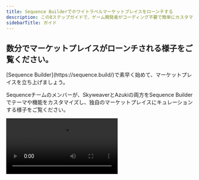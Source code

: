 ```yaml
---
title: Sequence Builderでホワイトラベルマーケットプレイスをローンチする
description: この8ステップガイドで、ゲーム開発者がコーディング不要で簡単にカスタマイズ・統合できるホワイトラベルマーケットプレイスをSequence Builderで利用する方法を学びましょう。
sidebarTitle: ガイド
---
```



## 数分でマーケットプレイスがローンチされる様子をご覧ください。

<Note>
  [Sequence Builder](https://sequence.build/)で素早く始めて、マーケットプレイスを立ち上げましょう。
</Note>

Sequenceチームのメンバーが、SkyweaverとAzukiの両方をSequence Builderでテーマや機能をカスタマイズし、独自のマーケットプレイスにキュレーションする様子をご覧ください。

<Frame>
  <video controls className="w-full aspect-video" src="/video/builder/07_Marketplace.mp4" />
</Frame>

## マーケットプレイスをローンチする

<Note>
  [Sequence Builder](https://sequence.build/)で素早く始めて、マーケットプレイスを立ち上げましょう。
</Note>

この8ステップガイドに従い、EVMベースのコレクティブルを使って数分でホワイトラベルマーケットプレイスをカスタマイズ・ローンチしましょう。

<Steps>
  <Step title="プロジェクトの作成">
    [以下のガイドのステップ1～5を完了してプロジェクトを作成してください](/solutions/builder/getting-started#get-started)。
  </Step>

  <Step title="オプション：コレクティブルの作成">
    すでにコレクティブルをお持ちの場合は次のステップへ進んでください。まだの場合は、[こちらのガイドでコレクティブルを作成](/solutions/builder/contracts/deploy-an-item-collection)し、[コレクションをコレクティブルに追加](/solutions/builder/collections)してマーケットプレイスに含めてください。
  </Step>

  <Step title="ホワイトラベルマーケットプレイスのデプロイ">
    プロジェクトにアクセスし、`Monetize`ドロップダウンの`Marketplace`タブを開いたら、`Create my marketplace`を選択します。

    <Frame>
      ![新しいマーケットプレイスをデプロイ](/images/marketplace/builder_deploy_new_marketplace.png)
    </Frame>
  </Step>

  <Step title="マーケットプレイスにコレクティブルを追加">
    次に、`+ Add contract`ボタンを選択し、コントラクトアドレスをフィールドにコピー＆ペーストして検索し、マーケットプレイスに追加します。

    <Frame>
      ![マーケットプレイスに新しいコントラクトを追加](/images/marketplace/builder_add_new_contract_to_marketplace.png)
    </Frame>

    この手順を繰り返し、納得のいくマーケットプレイスのキュレーションを行ってください。
  </Step>

  <Step title="対応通貨の追加">
    マーケットプレイスで取引に使用する通貨を追加するには、まずコレクティブルの設定にアクセスします。

    <Frame>
      ![コレクティブル設定にアクセス](/images/marketplace/builder_marketplace_update_settings_of_collectible.png)
    </Frame>

    次に、新しいカスタム通貨を追加します。

    <Frame>
      ![新しいカスタム通貨を追加](/images/marketplace/builder_add_new_custom_currency.png)
    </Frame>

    検索フィールドに通貨トークンを入力します。

    <Frame>
      ![新しいカスタム通貨を追加](/images/marketplace/builder_add_new_custom_currency_2.png)
    </Frame>

    通貨を選択し、確認して保存します。

    <Frame>
      ![新しいカスタム通貨を追加](/images/marketplace/builder_add_new_custom_currency_3.png)
    </Frame>
  </Step>

  <Step title="マーケットプレイスの送信先を選択">
    各コレクティブルごとに、新規リスティングを作成する出品先マーケットプレイスを選択してください。

    <Frame>
      ![マーケットプレイスタイプを選択](/images/marketplace/builder_markeplace_setting_update_marketplace_type.png)
    </Frame>

    #### Sequence Market

    このマーケットプレイスタイプでは、ユーザーが分散型オーダーブック上でカスタムリストやオファーを作成でき、誰でも取引に参加できます。注文の有効期限設定、カスタム価格、ERC20カスタム通貨タイプなど、さまざまな機能が利用可能です。

    すべてのNFTは、Magic EdenやOpenSeaなど他のマーケットプレイスに直接リストするよう設定できます。その場合、デフォルトではSequence Marketplaceにリストされなくなりますが、Sequenceは引き続きそれらを検出し、シームレスに表示します。この構成により、配信方法の柔軟性を確保しつつ、カスタムマーケットプレイスとNFTエコシステム全体の両方でNFTを表示できます。

    <SupportedMarketplacesTable />
  </Step>

  <Step title="マーケットプレイス設定の更新">
    マーケットプレイス設定を開いて構成を更新します

    <Frame>
      ![マーケットプレイス設定](/images/marketplace/builder_marketplace_update_settings.png)
    </Frame>

    <Accordion title="一般">
      ##### `マーケットプレイス名`

      マーケットプレイス名を編集・更新できます。これは左上、バナー上、ウェブページのドキュメントタイトル（ブラウザタブのタイトル）に表示されます。

      ##### `ランディングバナー`

      マーケットプレイスページ上部に横断して表示されるバナー画像を編集・更新します。

      ##### `説明`

      バナー上に表示される説明文を追加します。

      ##### `ウェブサイト`

      外部ウェブサイトへのリンクを追加します。

      ##### `Discord`

      アイコン付きでリンクされるDiscordサーバーを追加します。

      ##### `X`

      アイコン付きでリンクされるX（旧Twitter）プロフィールを追加します。

      ##### `Instagram`

      アイコン付きでリンクされるInstagramアカウントを追加します。

      ##### `YouTube`

      アイコン付きでリンクされるYouTubeページを追加します。

      ##### `TikTok`

      アイコン付きでリンクされるTikTokアカウントを追加します。
    </Accordion>

    <Accordion title="外観">
      ##### `ヘッダーロゴ`

      画面上部に表示されるマーケットプレイスのヘッダーロゴを更新します。

      ##### `ファビコン`

      ブラウザタブに表示されるウェブサイトのファビコンロゴを更新します。
    </Accordion>

    <Accordion title="詳細設定">
      ##### `カスタムサブドメイン`

      カスタムドメインを追加することで、ユーザーは任意の公開URLからマーケットプレイスにアクセスできるようになります。

      ##### `Sequenceウォレットタイプを選択`

      ウォレットタイプとして[Sequence Embedded Wallet](/solutions_old/wallets/embedded-wallet/overview)を選択します。

      ##### `複数の対応ウォレットを有効化`

      MetamaskやCoinbaseなど、他のコミュニティベースのウォレットを追加できます。

      ##### `EIP-6963ウォレットを有効化`

      EIP-6963「Multi Injected Provider Discovery（複数インジェクト型プロバイダーの検出）」は、分散型アプリケーション（dApps）がウェブページにインジェクトされた複数のウォレットプロバイダーを検出し、重複せずにインジェクトされたJavaScriptグローバルオブジェクト上で相互作用できるようにするための標準化された方法を導入するEthereum改善提案です。
    </Accordion>

    #### 危険ゾーン

    ##### `Delete Marketplace`

    マーケットプレイスとそのすべてのデータを削除します。この操作は元に戻せません。
  </Step>

  <Step title="マーケットプレイスを公開">
    準備ができたら、マーケットプレイスを公開して友人やコミュニティと共有してください。

    <Frame>
      ![launch marketplace](/images/marketplace/builder_marketplace_launch.png)
    </Frame>
  </Step>
</Steps>